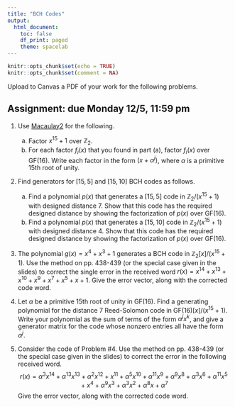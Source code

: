 ```yaml
---
title: "BCH Codes"
output:
  html_document:
    toc: false
    df_print: paged
    theme: spacelab
---
```


```r
knitr::opts_chunk$set(echo = TRUE)
knitr::opts_chunk$set(comment = NA)
```

Upload to Canvas a PDF of your work for the following problems. 

## Assignment: due Monday 12/5, 11:59 pm

1. Use [Macaulay2](https://www.unimelb-macaulay2.cloud.edu.au/) for the following.
    a. Factor $x^{15}+1$ over $\mathbb{Z}_2$.
    b. For each factor $f_i(x)$ that you found in part (a), factor $f_i(x)$ over $\text{GF}(16)$. Write each factor in the form $(x+\alpha^j)$, where $\alpha$ is a primitive 15th root of unity.

2. Find generators for $[15,5]$ and $[15,10]$ BCH codes as follows.
    a. Find a polynomial $p(x)$ that generates a $[15,5]$ code in $\mathbb{Z}_2/(x^{15} + 1)$ with designed distance 7. Show that this code has the required designed distance by showing the factorization of $p(x)$ over $\text{GF}(16)$. 
    b. Find a polynomial $p(x)$ that generates a $[15,10]$ code in $\mathbb{Z}_2/(x^{15} + 1)$ with designed distance 4. Show that this code has the required designed distance by showing the factorization of $p(x)$ over $\text{GF}(16)$. 

3. The polynomial $g(x) = x^4 + x^3 + 1$ generates a BCH code in $\mathbb{Z}_2[x]/(x^{15}+1)$. Use the method on pp. 438-439 (or the special case given in the slides) to correct the single error in the received word $r(x) = x^{14}+x^{13}+x^{10}+x^9+x^7+x^5+x+1$. Give the error vector, along with the corrected code word.

4. Let $\alpha$ be a primitive 15th root of unity in $\text{GF}(16)$. Find a generating polynomial for the distance 7 Reed-Solomon code in $\text{GF}(16)[x]/(x^{15}+1)$. Write your polynomial as the sum of terms of the form $\alpha^jx^k$, and give a generator matrix for the code whose nonzero entries all have the form $\alpha^j$.

5. Consider the code of Problem #4. Use the method on pp. 438-439 (or the special case given in the slides) to correct the error in the following received word. 
$$r(x) = \alpha^{3}x^{14}+\alpha^{13}x^{13}+\alpha^{2}x^{12}+x^{11}+\alpha^{5}x^{10}+\alpha^{11}x^{9}+\alpha^{9}x^{8}+\alpha^{3}x^{6}+\alpha^{11}x^{5}+x^{4}+\alpha^{9}x^{3}+\alpha^{3}x^{2}+\alpha^{8}x+\alpha^{7}$$
Give the error vector, along with the corrected code word.
